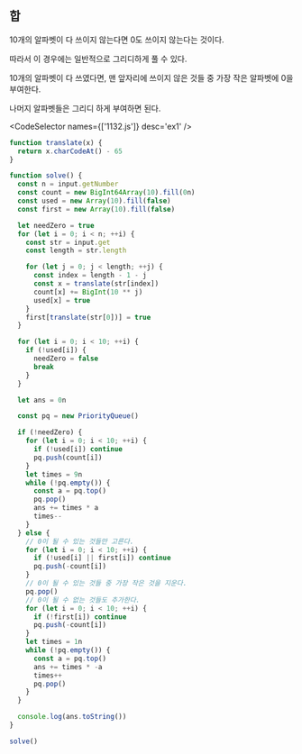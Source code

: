 
## 합

10개의 알파벳이 다 쓰이지 않는다면 0도 쓰이지 않는다는 것이다.

따라서 이 경우에는 일반적으로 그리디하게 풀 수 있다.

10개의 알파벳이 다 쓰였다면, 맨 앞자리에 쓰이지 않은 것들 중 가장 작은 알파벳에 0을 부여한다.

나머지 알파벳들은 그리디 하게 부여하면 된다.

<CodeSelector names={['1132.js']} desc='ex1' />

```js showLineNumbers
function translate(x) {
  return x.charCodeAt() - 65
}

function solve() {
  const n = input.getNumber
  const count = new BigInt64Array(10).fill(0n)
  const used = new Array(10).fill(false)
  const first = new Array(10).fill(false)

  let needZero = true
  for (let i = 0; i < n; ++i) {
    const str = input.get
    const length = str.length

    for (let j = 0; j < length; ++j) {
      const index = length - 1 - j
      const x = translate(str[index])
      count[x] += BigInt(10 ** j)
      used[x] = true
    }
    first[translate(str[0])] = true
  }

  for (let i = 0; i < 10; ++i) {
    if (!used[i]) {
      needZero = false
      break
    }
  }

  let ans = 0n

  const pq = new PriorityQueue()

  if (!needZero) {
    for (let i = 0; i < 10; ++i) {
      if (!used[i]) continue
      pq.push(count[i])
    }
    let times = 9n
    while (!pq.empty()) {
      const a = pq.top()
      pq.pop()
      ans += times * a
      times--
    }
  } else {
    // 0이 될 수 있는 것들만 고른다.
    for (let i = 0; i < 10; ++i) {
      if (!used[i] || first[i]) continue
      pq.push(-count[i])
    }
    // 0이 될 수 있는 것들 중 가장 작은 것을 지운다.
    pq.pop()
    // 0이 될 수 없는 것들도 추가한다.
    for (let i = 0; i < 10; ++i) {
      if (!first[i]) continue
      pq.push(-count[i])
    }
    let times = 1n
    while (!pq.empty()) {
      const a = pq.top()
      ans += times * -a
      times++
      pq.pop()
    }
  }

  console.log(ans.toString())
}

solve()
```
